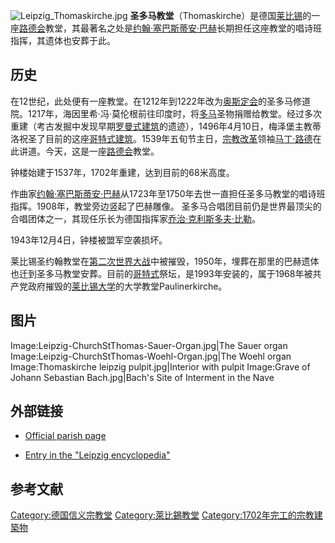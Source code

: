 [[File:Leipzig_Thomaskirche.jpg|thumb]]
'''圣多马教堂'''（Thomaskirche）是德国[[莱比锡|莱比锡]]的一座[[路德会|路德会]]教堂，其最著名之处是[[约翰·塞巴斯蒂安·巴赫|约翰·塞巴斯蒂安·巴赫]]长期担任这座教堂的唱诗班指挥，其遗体也安葬于此。

== 历史 ==
在12世纪，此处便有一座教堂。在1212年到1222年改为[[奥斯定会|奥斯定会]]的圣多马修道院。1217年，海因里希·冯·莫伦根前往印度时，将[[多马|多马]]圣物捐赠给教堂。经过多次重建（考古发掘中发现早期[[罗曼式建筑|罗曼式建筑]]的遗迹），1496年4月10日，梅泽堡主教蒂洛祝圣了目前的这座[[哥特式建筑|哥特式建筑]]。1539年五旬节主日，[[宗教改革|宗教改革]]领袖[[马丁·路德|马丁·路德]]在此讲道。今天，这是一座[[路德会|路德会]]教堂。

钟楼始建于1537年，1702年重建，达到目前的68米高度。

作曲家[[约翰·塞巴斯蒂安·巴赫|约翰·塞巴斯蒂安·巴赫]]从1723年至1750年去世一直担任圣多马教堂的唱诗班指挥。1908年，教堂旁边竖起了巴赫雕像。 圣多马合唱团目前仍是世界最顶尖的合唱团体之一，其现任乐长为德国指挥家[[乔治·克利斯多夫·比勒|乔治·克利斯多夫·比勒]]。

1943年12月4日，钟楼被盟军空袭损坏。

莱比锡圣约翰教堂在[[第二次世界大战|第二次世界大战]]中被摧毁，1950年，埋葬在那里的巴赫遗体也迁到圣多马教堂安葬。目前的[[哥特式|哥特式]]祭坛，是1993年安装的，属于1968年被共产党政府摧毁的[[莱比锡大学|莱比锡大学]]的大学教堂Paulinerkirche。

== 图片 ==
<gallery>
Image:Leipzig-ChurchStThomas-Sauer-Organ.jpg|The Sauer organ
Image:Leipzig-ChurchStThomas-Woehl-Organ.jpg|The Woehl organ
Image:Thomaskirche leipzig pulpit.jpg|Interior with pulpit
Image:Grave of Johann Sebastian Bach.jpg|Bach's Site of Interment in the Nave
</gallery>

== 外部链接 ==
* {{de icon}} [http://www.thomaskirche.org Official parish page] {{Wayback|url=http://www.thomaskirche.org/ |date=20201128034813 }}
* {{de icon}} [http://www.leipzig-lexikon.de/KIRCHEN/THOMAS.HTM Entry in the "Leipzig encyclopedia"] {{Wayback|url=http://www.leipzig-lexikon.de/KIRCHEN/THOMAS.HTM |date=20201030053809 }}

== 参考文献 ==
<references />

{{de}}

{{coord|51|20|21|N|12|22|21|E|region:DE-SN_type:landmark|display=title}}

{{Authority control}}
[[Category:德国信义宗教堂|Category:德国信义宗教堂]]
[[Category:萊比錫教堂|Category:萊比錫教堂]]
[[Category:1702年完工的宗教建築物|Category:1702年完工的宗教建築物]]